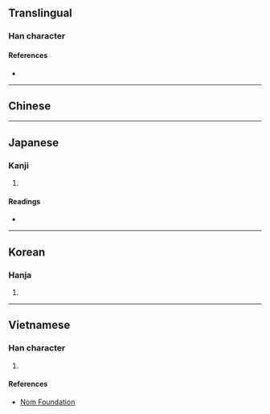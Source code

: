 {{also|帮|幫}}
{{character info}}
==Translingual==

===Han character===
{{Han char|rn=50|rad=巾|as=12|sn=15|four=|canj=QLHAB|ids=⿱邦帛}}

====References====
* {{Han ref|kx=0337.031|dkj=09057|hdz=10751.080|uh=5E5A|ud=24154}}

----

==Chinese==
{{zh-see|幫|v}}

----

==Japanese==

===Kanji===
{{ja-kanji|grade=|rs=巾12}}

# {{alt form|ja|幫}}

====Readings====
* {{ja-readings|on=[[ほう]] (hō)|kun=[[たすける]] (tasukeru)}}

----

==Korean==

===Hanja===
{{ko-hanja|hangeul=방|rv=bang|mr=pang}}

# {{rfdef|ko|sort=巾12}}

----

==Vietnamese==

===Han character===
{{vi-hantu|[[bang]]|rs=巾12|}}

# {{rfdef|vi|sort=巾12}}

====References====
* [http://nomfoundation.org/common/nom_details.php?codepoint=5e5a Nom Foundation]